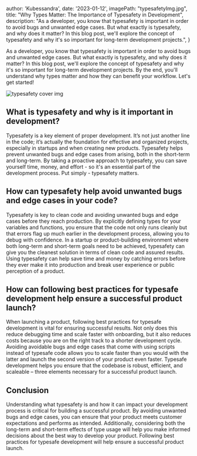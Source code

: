 
  author: 'Kubessandra',
  date: '2023-01-12',
  imagePath: "typesafetyImg.jpg",
  title: "Why Types Matter: The Importance of Typesafety in Development",
  description: "As a developer, you know that typesafety is important in order to avoid bugs and unwanted edge cases. But what exactly is typesafety, and why does it matter? In this blog post, we'll explore the concept of typesafety and why it's so important for long-term development projects.",
}


As a developer, you know that typesafety is important in order to avoid bugs and unwanted edge cases. But what exactly is typesafety, and why does it matter? In this blog post, we'll explore the concept of typesafety and why it's so important for long-term development projects. By the end, you'll understand why types matter and how they can benefit your workflow. Let's get started!

<div
  style={{
    position: 'relative',
    width: "100%",
    aspectRatio: "3/2",
  }}
>
  <Image src={typesafetyImg} alt="typesafety cover img" fill />
</div>

## What is typesafety and why is it important in development?
Typesafety is a key element of proper development. It’s not just another line in the code; it’s actually the foundation for effective and organized projects, especially in startups and when creating new products. Typesafety helps prevent unwanted bugs and edge cases from arising, both in the short-term and long-term. By taking a proactive approach to typesafety, you can save yourself time, money, and effort - so it's an essential part of the development process. Put simply - typesafety matters.

## How can typesafety help avoid unwanted bugs and edge cases in your code?
Typesafety is key to clean code and avoiding unwanted bugs and edge cases before they reach production. By explicitly defining types for your variables and functions, you ensure that the code not only runs cleanly but that errors flag up much earlier in the development process, allowing you to debug with confidence. In a startup or product-building environment where both long-term and short-term goals need to be achieved, typesafety can give you the cleanest solution in terms of clean code and assured results. Using typesafety can help save time and money by catching errors before they ever make it into production and break user experience or public perception of a product.

## How can following best practices for typesafe development help ensure a successful product launch?
When launching a product, following best practices for typesafe development is vital for ensuring successful results. Not only does this reduce debugging time and scale faster with onboarding, but it also reduces costs because you are on the right track to a shorter development cycle. Avoiding avoidable bugs and edge cases that come with using scripts instead of typesafe code allows you to scale faster than you would with the latter and launch the second version of your product even faster. Typesafe development helps you ensure that the codebase is robust, efficient, and scaleable – three elements necessary for a successful product launch.

## Conclusion
Understanding what typesafety is and how it can impact your development process is critical for building a successful product. By avoiding unwanted bugs and edge cases, you can ensure that your product meets customer expectations and performs as intended. Additionally, considering both the long-term and short-term effects of type usage will help you make informed decisions about the best way to develop your product. Following best practices for typesafe development will help ensure a successful product launch.
